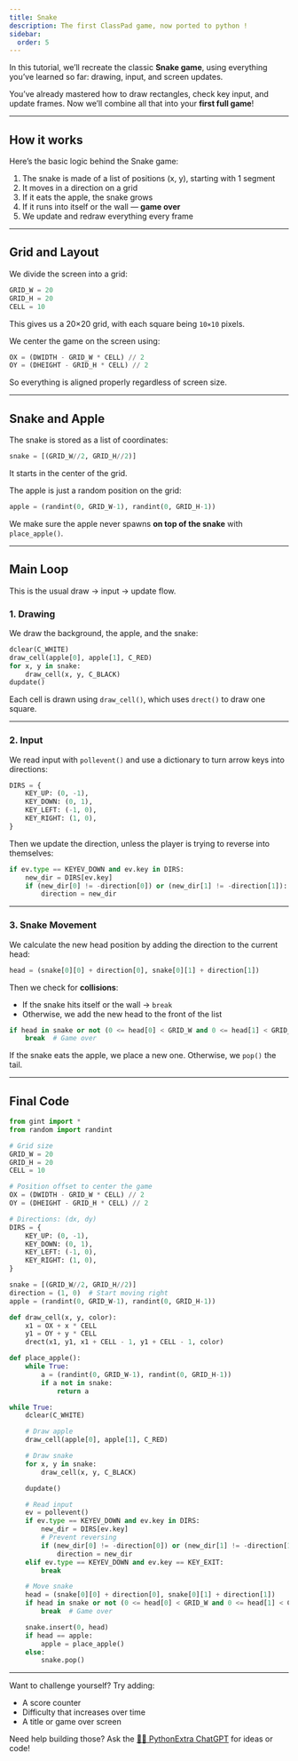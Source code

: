 ```yaml
---
title: Snake
description: The first ClassPad game, now ported to python !  
sidebar:
  order: 5
---
```


In this tutorial, we’ll recreate the classic **Snake game**, using everything you’ve learned so far: drawing, input, and screen updates.

You’ve already mastered how to draw rectangles, check key input, and update frames. Now we’ll combine all that into your **first full game**!

---

## How it works

Here’s the basic logic behind the Snake game:

1. The snake is made of a list of positions (x, y), starting with 1 segment
2. It moves in a direction on a grid
3. If it eats the apple, the snake grows
4. If it runs into itself or the wall — **game over**
5. We update and redraw everything every frame

---

## Grid and Layout

We divide the screen into a grid:

```py
GRID_W = 20
GRID_H = 20
CELL = 10
```

This gives us a 20×20 grid, with each square being `10×10` pixels.

We center the game on the screen using:

```py
OX = (DWIDTH - GRID_W * CELL) // 2
OY = (DHEIGHT - GRID_H * CELL) // 2
```

So everything is aligned properly regardless of screen size.

---

## Snake and Apple

The snake is stored as a list of coordinates:

```py
snake = [(GRID_W//2, GRID_H//2)]
```

It starts in the center of the grid.

The apple is just a random position on the grid:

```py
apple = (randint(0, GRID_W-1), randint(0, GRID_H-1))
```

We make sure the apple never spawns **on top of the snake** with `place_apple()`.

---

## Main Loop

This is the usual draw → input → update flow.

### 1. Drawing

We draw the background, the apple, and the snake:

```py
dclear(C_WHITE)
draw_cell(apple[0], apple[1], C_RED)
for x, y in snake:
    draw_cell(x, y, C_BLACK)
dupdate()
```

Each cell is drawn using `draw_cell()`, which uses `drect()` to draw one square.

---

### 2. Input

We read input with `pollevent()` and use a dictionary to turn arrow keys into directions:

```py
DIRS = {
    KEY_UP: (0, -1),
    KEY_DOWN: (0, 1),
    KEY_LEFT: (-1, 0),
    KEY_RIGHT: (1, 0),
}
```

Then we update the direction, unless the player is trying to reverse into themselves:

```py
if ev.type == KEYEV_DOWN and ev.key in DIRS:
    new_dir = DIRS[ev.key]
    if (new_dir[0] != -direction[0]) or (new_dir[1] != -direction[1]):
        direction = new_dir
```

---

### 3. Snake Movement

We calculate the new head position by adding the direction to the current head:

```py
head = (snake[0][0] + direction[0], snake[0][1] + direction[1])
```

Then we check for **collisions**:

- If the snake hits itself or the wall → `break`
- Otherwise, we add the new head to the front of the list

```py
if head in snake or not (0 <= head[0] < GRID_W and 0 <= head[1] < GRID_H):
    break  # Game over
```

If the snake eats the apple, we place a new one. Otherwise, we `pop()` the tail.

---

## Final Code

```py
from gint import *
from random import randint

# Grid size
GRID_W = 20
GRID_H = 20
CELL = 10

# Position offset to center the game
OX = (DWIDTH - GRID_W * CELL) // 2
OY = (DHEIGHT - GRID_H * CELL) // 2

# Directions: (dx, dy)
DIRS = {
    KEY_UP: (0, -1),
    KEY_DOWN: (0, 1),
    KEY_LEFT: (-1, 0),
    KEY_RIGHT: (1, 0),
}

snake = [(GRID_W//2, GRID_H//2)]
direction = (1, 0)  # Start moving right
apple = (randint(0, GRID_W-1), randint(0, GRID_H-1))

def draw_cell(x, y, color):
    x1 = OX + x * CELL
    y1 = OY + y * CELL
    drect(x1, y1, x1 + CELL - 1, y1 + CELL - 1, color)

def place_apple():
    while True:
        a = (randint(0, GRID_W-1), randint(0, GRID_H-1))
        if a not in snake:
            return a

while True:
    dclear(C_WHITE)

    # Draw apple
    draw_cell(apple[0], apple[1], C_RED)

    # Draw snake
    for x, y in snake:
        draw_cell(x, y, C_BLACK)

    dupdate()

    # Read input
    ev = pollevent()
    if ev.type == KEYEV_DOWN and ev.key in DIRS:
        new_dir = DIRS[ev.key]
        # Prevent reversing
        if (new_dir[0] != -direction[0]) or (new_dir[1] != -direction[1]):
            direction = new_dir
    elif ev.type == KEYEV_DOWN and ev.key == KEY_EXIT:
        break

    # Move snake
    head = (snake[0][0] + direction[0], snake[0][1] + direction[1])
    if head in snake or not (0 <= head[0] < GRID_W and 0 <= head[1] < GRID_H):
        break  # Game over

    snake.insert(0, head)
    if head == apple:
        apple = place_apple()
    else:
        snake.pop()

```

---

Want to challenge yourself? Try adding:
- A score counter
- Difficulty that increases over time
- A title or game over screen

Need help building those? Ask the [👨‍💻 PythonExtra ChatGPT](https://chatgpt.com/g/g-67fb8fb50e2c8191a7df1b814ad8fce9-pythonextra-helper) for ideas or code!